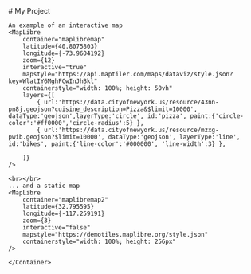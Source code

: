 
<PageLayout title={SITE.title} description={SITE.description}>
    <Container>
    # My Project
    
    An example of an interactive map
    <MapLibre
        container="maplibremap"
        latitude={40.8075803}
        longitude={-73.9604192}
        zoom={12}
        interactive="true"
        mapstyle="https://api.maptiler.com/maps/dataviz/style.json?key=WlatIY6MghFCwInJhBkl"
        containerstyle="width: 100%; height: 50vh"
        layers={[
            { url:'https://data.cityofnewyork.us/resource/43nn-pn8j.geojson?cuisine_description=Pizza&$limit=10000', dataType:'geojson',layerType:'circle', id:'pizza', paint:{'circle-color':'#ff0000','circle-radius':5} },
            { url:'https://data.cityofnewyork.us/resource/mzxg-pwib.geojson?$limit=10000', dataType:'geojson', layerType:'line', id:'bikes', paint:{'line-color':'#000000', 'line-width':3} },
            
        ]}
    />

    <br></br>
    ... and a static map
    <MapLibre
        container="maplibremap2"
        latitude={32.795595}
        longitude={-117.259191}
        zoom={3}
        interactive="false"
        mapstyle="https://demotiles.maplibre.org/style.json"
        containerstyle="width: 100%; height: 256px"
    />

    </Container>

</PageLayout>

